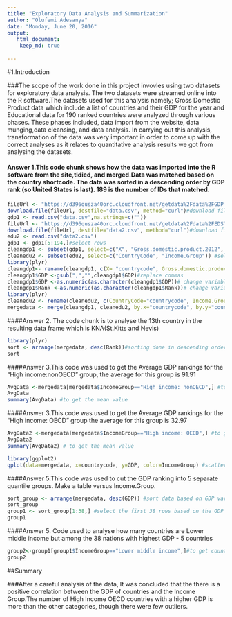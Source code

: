 ---
title: "Exploratory Data Analysis and Summarization"
author: "Olufemi Adesanya"
date: "Monday, June 20, 2016"
output: 
   html_document:
    keep_md: true
    
---
#1.Introduction

###The scope of the work done in this project invovles using two datasets for exploratory data analysis. The two datasets were streamed online into the R software.The datasets used for this analysis namely;  Gross Domestic Product data which include a list of countries and their GDP for the year and Educational data for 190 ranked countries were analyzed through various phases. These phases included, data import from the website, data munging,data cleansing, and data analysis. In carrying out this analysis, transformation of the data was very important in order to come up with the correct analyses as it relates to quantitative analysis results we got from analysing the datasets.



#### Answer 1.This code chunk shows how the data was imported into the R software from the site,tidied, and merged.Data was matched based on the country shortcode. The data was sorted in a descending order by GDP rank (so United States is last).  189 is the number of IDs that matched.
```{r}
fileUrl <- "https://d396qusza40orc.cloudfront.net/getdata%2Fdata%2FGDP.csv" #import file
download.file(fileUrl, destfile="data.csv", method="curl")#download fileas a csv format
gdp1 <- read.csv("data.csv",na.strings=c(""))
fileUrl <- "https://d396qusza40orc.cloudfront.net/getdata%2Fdata%2FEDSTATS_Country.csv" #import file
download.file(fileUrl, destfile="data2.csv", method="curl")#download fileas a csv format
edu2 <- read.csv("data2.csv")
gdp1 <- gdp1[5:194,]#select rows
cleangdp1 <- subset(gdp1, select=c("X", "Gross.domestic.product.2012", "X.3")) #select variables to be used for analysis
cleanedu2 <- subset(edu2, select=c("CountryCode", "Income.Group")) #select variables to be used for analysis
library(plyr)
cleangdp1<- rename(cleangdp1, c(X= "countrycode", Gross.domestic.product.2012 ="Rank", X.3 = "GDP")) #Rename variables names
cleangdp1$GDP <-gsub(",","",cleangdp1$GDP)#replace commas
cleangdp1$GDP <-as.numeric(as.character(cleangdp1$GDP))# change variable datatype to numeric
cleangdp1$Rank <-as.numeric(as.character(cleangdp1$Rank))# change variable datatype to numeric
library(plyr)
cleanedu2 <- rename(cleanedu2, c(CountryCode="countrycode", Income.Group ="IncomeGroup"))#Rename variables names
mergedata <- merge(cleangdp1, cleanedu2, by.x="countrycode", by.y="countrycode")#merged the two clean datasets
```
####Answer 2. The code chunk is to analyse the  13th country in the resulting data frame which is  KNA(St.Kitts and Nevis)
```{r}
library(plyr)
sort <- arrange(mergedata, desc(Rank))#sorting done in descending order using Rank variable
sort
```
####Answer 3.This code was used to get the Average GDP rankings for the "High income:nonOECD" group, the average for this group is 91.91
```{r}
AvgData <-mergedata[mergedata$IncomeGroup=="High income: nonOECD",] #to get data with High income: nonOECD
AvgData
summary(AvgData) #to get the mean value
```
####Answer 3.This code was used to get the Average GDP rankings for the "High income: OECD" group the average for this group is  32.97
```{r}
AvgData2 <-mergedata[mergedata$IncomeGroup=="High income: OECD",] #to get data with High income:OECD
AvgData2
summary(AvgData2) # to get the mean value
```

```{r}
library(ggplot2)
qplot(data=mergedata, x=countrycode, y=GDP, color=IncomeGroup) #scatterplot to plot GDP of all countries
```

####Answer 5.This code was  used to cut the GDP ranking into 5 separate quantile groups. Make a table versus Income.Group. 
```{r}
sort_group <- arrange(mergedata, desc(GDP)) #sort data based on GDP variable descending
sort_group
group1 <- sort_group[1:38,] #select the first 38 rows based on the GDP variable 
group1 
```
####Answer 5. Code used to analyse how many countries are Lower middle income but among the 38 nations with highest GDP - 5 countries
```{r}
group2<-group1[group1$IncomeGroup=="Lower middle income",]#to get countries that are lower middle income
group2
```
##Summary

###After a careful analysis of the data, It was concluded that the there is a positive correlation between the GDP of countries and the Income Group.The number of High Income OECD countries with a higher GDP is more than the other categories, though there were few outliers.
